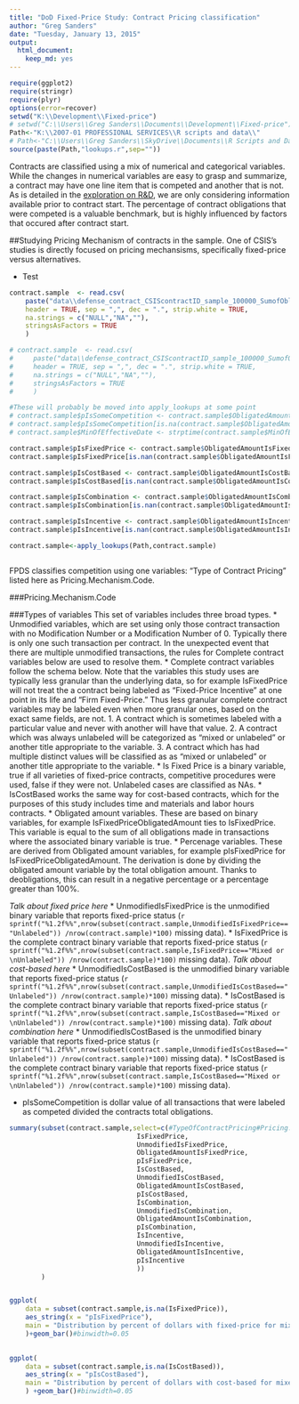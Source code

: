 ```yaml
---
title: "DoD Fixed-Price Study: Contract Pricing classification"
author: "Greg Sanders"
date: "Tuesday, January 13, 2015"
output:
  html_document:
    keep_md: yes
---
```


```r
require(ggplot2)
require(stringr)
require(plyr)
options(error=recover)
setwd("K:\\Development\\Fixed-price")
# setwd("C:\\Users\\Greg Sanders\\Documents\\Development\\Fixed-price")
Path<-"K:\\2007-01 PROFESSIONAL SERVICES\\R scripts and data\\"
# Path<-"C:\\Users\\Greg Sanders\\SkyDrive\\Documents\\R Scripts and Data SkyDrive\\"
source(paste(Path,"lookups.r",sep=""))

```

Contracts are classified using a mix of numerical and categorical variables. While the changes in numerical variables are easy to grasp and summarize, a contract may have one line item that is competed and another that is not. As is detailed in the [exploration on R&D](RnD_1to5_exploration.md), we are only considering information available prior to contract start. The percentage of contract obligations that were competed is a valuable benchmark, but is highly influenced by factors that occured after contract start.


##Studying Pricing Mechanism of contracts in the sample.
One of CSIS's studies is directly focused on pricing mechansisms, specifically fixed-price versus alternatives.

* Test

```r
contract.sample  <- read.csv(
    paste("data\\defense_contract_CSIScontractID_sample_100000_SumofObligatedAmount.csv", sep = ""),
    header = TRUE, sep = ",", dec = ".", strip.white = TRUE, 
    na.strings = c("NULL","NA",""),
    stringsAsFactors = TRUE
    )

# contract.sample  <- read.csv(
#     paste("data\\defense_contract_CSIScontractID_sample_100000_SumofObligatedAmount.csv", sep = ""),
#     header = TRUE, sep = ",", dec = ".", strip.white = TRUE, 
#     na.strings = c("NULL","NA",""),
#     stringsAsFactors = TRUE
#     )

#These will probably be moved into apply_lookups at some point
# contract.sample$pIsSomeCompetition <- contract.sample$ObligatedAmountIsSomeCompetition/contract.sample$ObligatedAmount
# contract.sample$pIsSomeCompetition[is.na(contract.sample$ObligatedAmountIsSomeCompetition)] <- 0
# contract.sample$MinOfEffectiveDate <- strptime(contract.sample$MinOfEffectiveDate, "%Y-%m-%d")

contract.sample$pIsFixedPrice <- contract.sample$ObligatedAmountIsFixedPrice/contract.sample$SumofObligatedAmount
contract.sample$pIsFixedPrice[is.nan(contract.sample$ObligatedAmountIsFixedPrice)] <- 0

contract.sample$pIsCostBased <- contract.sample$ObligatedAmountIsCostBased/contract.sample$SumofObligatedAmount
contract.sample$pIsCostBased[is.nan(contract.sample$ObligatedAmountIsCostBased)] <- 0

contract.sample$pIsCombination <- contract.sample$ObligatedAmountIsCombination/contract.sample$SumofObligatedAmount
contract.sample$pIsCombination[is.nan(contract.sample$ObligatedAmountIsCombination)] <- 0

contract.sample$pIsIncentive <- contract.sample$ObligatedAmountIsIncentive/contract.sample$SumofObligatedAmount
contract.sample$pIsIncentive[is.nan(contract.sample$ObligatedAmountIsIncentive)] <- 0

contract.sample<-apply_lookups(Path,contract.sample)



```
FPDS classifies competition using one variables: "Type of Contract Pricing" listed here as Pricing.Mechanism.Code.


###Pricing.Mechanism.Code

###Types of variables
This set of variables includes three broad types.
 * Unmodified variables, which are set using only those contract transaction with no Modification Number or a Modification Number of 0. Typically there is only one such transaction per contract. In the unexpected event that there are multiple unmodified transactions, the rules for Complete contract variables below are used to resolve them.
 * Complete contract variables follow the schema below. Note that the variables this study uses are typically less granular than the underlying data, so for example IsFixedPrice will not treat the a contract being labeled as "Fixed-Price Incentive" at one point in its life and "Firm Fixed-Price." Thus less granular complete contract variables may be labeled even when more granular ones, based on the exact same fields, are not.
  1. A contract which is sometimes labeled with a particular value and never with another will have that value.
  2. A contract which was always unlabeled will be categorized as "mixed or unlabeled" or another title appropriate to the variable.
  3. A contract which has had multiple distinct values will be classified as as "mixed or unlabeled" or another title appropriate to the variable.
* Is Fixed Price is a binary variable, true if all varieties of fixed-price contracts,  competitive procedures were used, false if they were not. Unlabeled cases are classified as NAs. 
* IsCostBased works the same way for cost-based contracts, which for the purposes of this study includes time and materials and labor hours contracts.
* Obligated amount variables. These are based on binary variables, for example IsFixedPriceObligatedAmount ties to IsFixedPrice. This variable is equal to the sum of all obligations made in transactions where the associated binary variable is true. 
* Percenage variables. These are derived from Obligated amount variables, for example pIsFixedPrice for IsFixedPriceObligatedAmount. The derivation is done by dividing the obligated amount variable by the total obligation amount. Thanks to deobligations, this can result in a negative percentage or a percentage greater than 100%.

*Talk about fixed price here*
 * UnmodifiedIsFixedPrice is the unmodified binary variable that reports fixed-price status  (`r sprintf("%1.2f%%",nrow(subset(contract.sample,UnmodifiedIsFixedPrice=="Unlabeled")) /nrow(contract.sample)*100)` missing data).
 * IsFixedPrice is the complete contract binary variable that reports fixed-price status (`r sprintf("%1.2f%%",nrow(subset(contract.sample,IsFixedPrice=="Mixed or \nUnlabeled")) /nrow(contract.sample)*100)` missing data).
*Talk about cost-based here*
 * UnmodifiedIsCostBased is the unmodified binary variable that reports fixed-price status  (`r sprintf("%1.2f%%",nrow(subset(contract.sample,UnmodifiedIsCostBased=="Unlabeled")) /nrow(contract.sample)*100)` missing data).
* IsCostBased is the complete contract binary variable that reports fixed-price status (`r sprintf("%1.2f%%",nrow(subset(contract.sample,IsCostBased=="Mixed or \nUnlabeled")) /nrow(contract.sample)*100)` missing data).
*Talk about combination here*
* UnmodifiedIsCostBased is the unmodified binary variable that reports fixed-price status  (`r sprintf("%1.2f%%",nrow(subset(contract.sample,UnmodifiedIsCostBased=="Unlabeled")) /nrow(contract.sample)*100)` missing data).
* IsCostBased is the complete contract binary variable that reports fixed-price status (`r sprintf("%1.2f%%",nrow(subset(contract.sample,IsCostBased=="Mixed or \nUnlabeled")) /nrow(contract.sample)*100)` missing data).



* pIsSomeCompetition is dollar value of all transactions that were labeled as competed divided the contracts total obligations. 

```r
summary(subset(contract.sample,select=c(#TypeOfContractPricing#Pricing.Mechanism.Code,,#
                                IsFixedPrice,
                                UnmodifiedIsFixedPrice,
                                ObligatedAmountIsFixedPrice,
                                pIsFixedPrice,
                                IsCostBased,
                                UnmodifiedIsCostBased,
                                ObligatedAmountIsCostBased,
                                pIsCostBased,
                                IsCombination,
                                UnmodifiedIsCombination,
                                ObligatedAmountIsCombination,
                                pIsCombination,
                                IsIncentive,
                                UnmodifiedIsIncentive,
                                ObligatedAmountIsIncentive,
                                pIsIncentive
                                ))
        )


ggplot(
    data = subset(contract.sample,is.na(IsFixedPrice)),
    aes_string(x = "pIsFixedPrice"),
    main = "Distribution by percent of dollars with fixed-price for mixed and unlabeled contracts."
    )+geom_bar()#binwidth=0.05
    

ggplot(
    data = subset(contract.sample,is.na(IsCostBased)),
    aes_string(x = "pIsCostBased"),
    main = "Distribution by percent of dollars with cost-based for mixed and unlabeled contracts."
    ) +geom_bar()#binwidth=0.05
    
    
    

```
